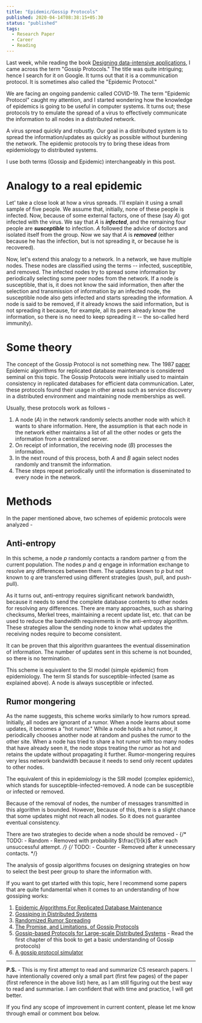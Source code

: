 ```yaml
---
title: "Epidemic/Gossip Protocols"
published: 2020-04-14T08:38:15+05:30
status: "published"
tags:
  - Research Paper
  - Career
  - Reading
---
```


Last week, while reading the book
[Designing data-intensive applications](https://www.goodreads.com/book/show/34646879-designing-data-intensive-applications),
I came across the term "Gossip Protocols." The title was quite intriguing; hence
I search for it on Google. It turns out that it is a communication protocol. It
is sometimes also called the "Epidemic Protocol."

We are facing an ongoing pandemic called COVID-19. The term "Epidemic Protocol"
caught my attention, and I started wondering how the knowledge of epidemics is
going to be useful in computer systems. It turns out; these protocols try to
emulate the spread of a virus to effectively communicate the information to all
nodes in a distributed network.

A virus spread quickly and robustly. Our goal in a distributed system is to
spread the information/updates as quickly as possible without burdening the
network. The epidemic protocols try to bring these ideas from epidemiology to
distributed systems.

I use both terms (Gossip and Epidemic) interchangeably in this post.

# Analogy to a real epidemic

Let' take a close look at how a virus spreads. I'll explain it using a small
sample of five people. We assume that, initially, none of these people is
infected. Now, because of some external factors, one of these (say $A$) got
infected with the virus. We say that $A$ is **_infected_**, and the remaining
four people are **_susceptible_** to infection. $A$ followed the advice of
doctors and isolated itself from the group. Now we say that $A$ is **_removed_**
(either because he has the infection, but is not spreading it, or because he is
recovered).

Now, let's extend this analogy to a network. In a network, we have multiple
nodes. These nodes are classified using the terms -- infected, susceptible, and
removed. The infected nodes try to spread some information by periodically
selecting some peer nodes from the network. If a node is susceptible, that is,
it does not know the said information, then after the selection and transmission
of information by an infected node, the susceptible node also gets infected and
starts spreading the information. A node is said to be removed, if it already
knows the said information, but is not spreading it because, for example, all
its peers already know the information, so there is no need to keep spreading it
-- the so-called herd immunity).

# Some theory

The concept of the Gossip Protocol is not something new. The 1987
[paper](https://dl.acm.org/doi/10.1145/41840.41841) Epidemic algorithms for
replicated database maintenance is considered seminal on this topic. The Gossip
Protocols were initially used to maintain consistency in replicated databases
for efficient data communication. Later, these protocols found their usage in
other areas such as service discovery in a distributed environment and
maintaining node memberships as well.

Usually, these protocols work as follows -

1. A node ($A$) in the network randomly selects another node with which it wants
   to share information. Here, the assumption is that each node in the network
   either maintains a list of all the other nodes or gets the information from a
   centralized server.
2. On receipt of information, the receiving node ($B$) processes the
   information.
3. In the next round of this process, both $A$ and $B$ again select nodes
   randomly and transmit the information.
4. These steps repeat periodically until the information is disseminated to
   every node in the network.

# Methods

In the paper mentioned above, two schemes of epidemic protocols were analyzed -

## Anti-entropy

In this scheme, a node $p$ randomly contacts a random partner $q$ from the
current population. The nodes $p$ and $q$ engage in information exchange to
resolve any differences between them. The updates known to $p$ but not known to
$q$ are transferred using different strategies (push, pull, and push-pull).

As it turns out, anti-entropy requires significant network bandwidth, because it
needs to send the complete database contents to other nodes for resolving any
differences. There are many approaches, such as sharing checksums, Merkel trees,
maintaining a recent update list, etc. that can be used to reduce the bandwidth
requirements in the anti-entropy algorithm. These strategies allow the sending
node to know what updates the receiving nodes require to become consistent.

It can be proven that this algorithm guarantees the eventual dissemination of
information. The number of updates sent in this scheme is not bounded, so there
is no termination.

This scheme is equivalent to the SI model (simple epidemic) from epidemiology.
The term SI stands for susceptible-infected (same as explained above). A node is
always susceptible or infected.

## Rumor mongering

As the name suggests, this scheme works similarly to how rumors spread.
Initially, all nodes are ignorant of a rumor. When a node learns about some
updates, it becomes a "hot rumor." While a node holds a hot rumor, it
periodically chooses another node at random and pushes the rumor to the other
site. When a node has tried to share a hot rumor with too many nodes that have
already seen it, the node stops treating the rumor as hot and retains the update
without propagating it further. Rumor-mongering requires very less network
bandwidth because it needs to send only recent updates to other nodes.

The equivalent of this in epidemiology is the SIR model (complex epidemic),
which stands for susceptible-infected-removed. A node can be susceptible or
infected or removed.

Because of the removal of nodes, the number of messages transmitted in this
algorithm is bounded. However, because of this, there is a slight chance that
some updates might not reach all nodes. So it does not guarantee eventual
consistency.

There are two strategies to decide when a node should be removed -
{/* TODO: - Random - Removed with probability $\frac{1}{k}$ after each unsuccessful attempt. */}
{/* TODO: - Counter - Removed after $k$ unnecessary contacts. */}

The analysis of gossip algorithms focuses on designing strategies on how to
select the best peer group to share the information with.

If you want to get started with this topic, here I recommend some papers that
are quite fundamental when it comes to an understanding of how gossiping works:

1. [Epidemic Algorithms For Replicated Database Maintenance](https://dl.acm.org/doi/10.1145/41840.41841)
2. [Gossiping in Distributed Systems](https://www.distributed-systems.net/my-data/papers/2007.osr.pdf)
3. [Randomized Rumor Spreading](http://archive.cone.informatik.uni-freiburg.de/pubs/rumor.pdf)
4. [The Promise, and Limitations, of Gossip Protocols](https://research.cs.cornell.edu/projects/Quicksilver/public_pdfs/2007PromiseAndLimitations.pdf)
5. [Gossip-based Protocols for Large-scale Distributed Systems](http://www.inf.u-szeged.hu/~jelasity/dr/doktori-mu.pdf) -
   Read the first chapter of this book to get a basic understanding of Gossip
   protocols)
6. [A gossip protocol simulator](https://flopezluis.github.io/gossip-simulator/)

---

**P.S.** - This is my first attempt to read and summarize CS research papers. I
have intentionally covered only a small part (first few pages) of the paper
(first reference in the above list) here, as I am still figuring out the best
way to read and summarise. I am confident that with time and practice, I will
get better.

If you find any scope of improvement in current content, please let me know
through email or comment box below.
